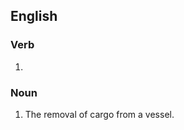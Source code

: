 ==English==

===Verb===
{{head|en|verb form}}

# {{present participle of|unlade|lang=en|nocat=1}}

===Noun===
{{en-noun}}

# The removal of cargo from a vessel.